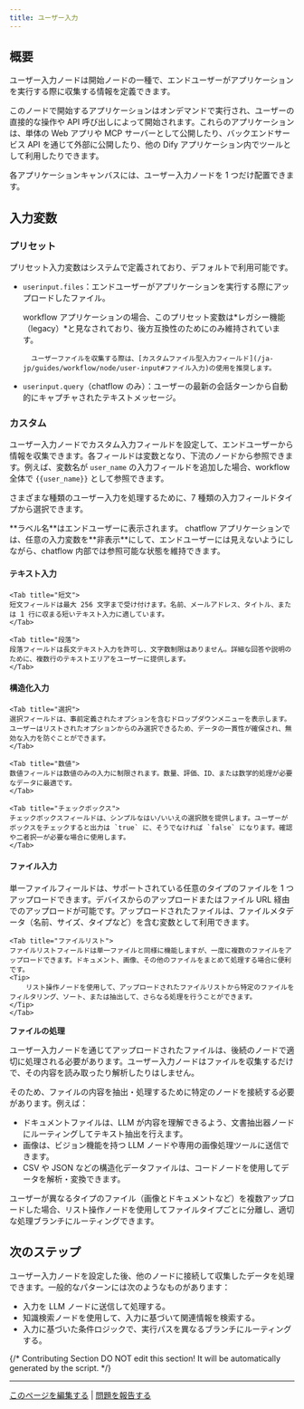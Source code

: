 ```yaml
---
title: ユーザー入力
---
```


## 概要

ユーザー入力ノードは開始ノードの一種で、エンドユーザーがアプリケーションを実行する際に収集する情報を定義できます。

このノードで開始するアプリケーションはオンデマンドで実行され、ユーザーの直接的な操作や API 呼び出しによって開始されます。これらのアプリケーションは、単体の Web アプリや MCP サーバーとして公開したり、バックエンドサービス API を通じて外部に公開したり、他の Dify アプリケーション内でツールとして利用したりできます。

<Info>
    各アプリケーションキャンバスには、ユーザー入力ノードを 1 つだけ配置できます。
</Info>

## 入力変数

### プリセット

プリセット入力変数はシステムで定義されており、デフォルトで利用可能です。

- `userinput.files`：エンドユーザーがアプリケーションを実行する際にアップロードしたファイル。

    <Note>
        workflow アプリケーションの場合、このプリセット変数は*レガシー機能（legacy）*と見なされており、後方互換性のためにのみ維持されています。

        ユーザーファイルを収集する際は、[カスタムファイル型入力フィールド](/ja-jp/guides/workflow/node/user-input#ファイル入力)の使用を推奨します。
    </Note>

- `userinput.query`（chatflow のみ）：ユーザーの最新の会話ターンから自動的にキャプチャされたテキストメッセージ。

### カスタム

ユーザー入力ノードでカスタム入力フィールドを設定して、エンドユーザーから情報を収集できます。各フィールドは変数となり、下流のノードから参照できます。例えば、変数名が `user_name` の入力フィールドを追加した場合、workflow 全体で `{{user_name}}` として参照できます。

さまざまな種類のユーザー入力を処理するために、7 種類の入力フィールドタイプから選択できます。

<Info>
     **ラベル名**はエンドユーザーに表示されます。
</Info>

<Tip>
    chatflow アプリケーションでは、任意の入力変数を**非表示**にして、エンドユーザーには見えないようにしながら、chatflow 内部では参照可能な状態を維持できます。
</Tip>

#### テキスト入力

<Tabs>

    <Tab title="短文">
    短文フィールドは最大 256 文字まで受け付けます。名前、メールアドレス、タイトル、または 1 行に収まる短いテキスト入力に適しています。
    </Tab>

    <Tab title="段落">
    段落フィールドは長文テキスト入力を許可し、文字数制限はありません。詳細な回答や説明のために、複数行のテキストエリアをユーザーに提供します。
    </Tab>
</Tabs>

#### 構造化入力

<Tabs>

    <Tab title="選択">
    選択フィールドは、事前定義されたオプションを含むドロップダウンメニューを表示します。ユーザーはリストされたオプションからのみ選択できるため、データの一貫性が確保され、無効な入力を防ぐことができます。
    </Tab>

    <Tab title="数値">
    数値フィールドは数値のみの入力に制限されます。数量、評価、ID、または数学的処理が必要なデータに最適です。
    </Tab>

    <Tab title="チェックボックス">
    チェックボックスフィールドは、シンプルなはい/いいえの選択肢を提供します。ユーザーがボックスをチェックすると出力は `true` に、そうでなければ `false` になります。確認や二者択一が必要な場合に使用します。
    </Tab>
</Tabs>

#### ファイル入力

<Tabs>
    <Tab title="単一ファイル">
    単一ファイルフィールドは、サポートされている任意のタイプのファイルを 1 つアップロードできます。デバイスからのアップロードまたはファイル URL 経由でのアップロードが可能です。アップロードされたファイルは、ファイルメタデータ（名前、サイズ、タイプなど）を含む変数として利用できます。
    </Tab>

    <Tab title="ファイルリスト">
    ファイルリストフィールドは単一ファイルと同様に機能しますが、一度に複数のファイルをアップロードできます。ドキュメント、画像、その他のファイルをまとめて処理する場合に便利です。
    <Tip>
        リスト操作ノードを使用して、アップロードされたファイルリストから特定のファイルをフィルタリング、ソート、または抽出して、さらなる処理を行うことができます。
    </Tip>
    </Tab>
</Tabs>

**ファイルの処理**

ユーザー入力ノードを通じてアップロードされたファイルは、後続のノードで適切に処理される必要があります。ユーザー入力ノードはファイルを収集するだけで、その内容を読み取ったり解析したりはしません。

そのため、ファイルの内容を抽出・処理するために特定のノードを接続する必要があります。例えば：

- ドキュメントファイルは、LLM が内容を理解できるよう、文書抽出器ノードにルーティングしてテキスト抽出を行えます。
- 画像は、ビジョン機能を持つ LLM ノードや専用の画像処理ツールに送信できます。
- CSV や JSON などの構造化データファイルは、コードノードを使用してデータを解析・変換できます。

<Tip>
    ユーザーが異なるタイプのファイル（画像とドキュメントなど）を複数アップロードした場合、リスト操作ノードを使用してファイルタイプごとに分離し、適切な処理ブランチにルーティングできます。
</Tip>

## 次のステップ

ユーザー入力ノードを設定した後、他のノードに接続して収集したデータを処理できます。一般的なパターンには次のようなものがあります：

- 入力を LLM ノードに送信して処理する。
- 知識検索ノードを使用して、入力に基づいて関連情報を検索する。
- 入力に基づいた条件ロジックで、実行パスを異なるブランチにルーティングする。


{/*
Contributing Section
DO NOT edit this section!
It will be automatically generated by the script.
*/}

---

[このページを編集する](https://github.com/langgenius/dify-docs/edit/main/ja-jp/guides/workflow/node/user-input.mdx) | [問題を報告する](https://github.com/langgenius/dify-docs/issues/new?template=docs.yml)
